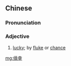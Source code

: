 {{also|僥倖|侥幸}}
==Chinese==
{{zh-forms|s=侥幸|t2=僥倖|t3=徼幸}}

===Pronunciation===
{{zh-pron
|m=jiǎoxìng
|c=hiu1 hang6
|cat=a
}}

===Adjective===
{{zh-adj}}

# [[lucky]]; by [[fluke]] or [[chance]]

[[mg:僥幸]]
